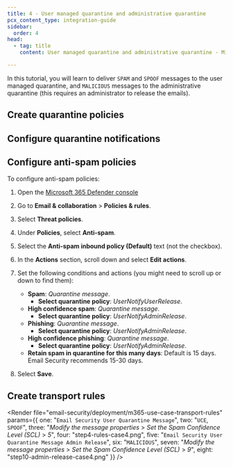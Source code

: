 ```yaml
---
title: 4 - User managed quarantine and administrative quarantine
pcx_content_type: integration-guide
sidebar:
  order: 4
head:
  - tag: title
    content: User managed quarantine and administrative quarantine - Microsoft 365

---
```



In this tutorial, you will learn to deliver `SPAM` and `SPOOF` messages to the user managed quarantine, and `MALICIOUS` messages to the administrative quarantine (this requires an administrator to release the emails).

## Create quarantine policies

<Render file="email-security/deployment/m365-use-case-2-4-create-quarantine-policy" />

## Configure quarantine notifications

<Render file="email-security/deployment/m365-use-case-configure-quarantine-notifications" />

## Configure anti-spam policies

To configure anti-spam policies:

1. Open the [Microsoft 365 Defender console](https://security.microsoft.com/)

2. Go to **Email & collaboration** > **Policies & rules**.

3. Select **Threat policies**.

4. Under **Policies**, select **Anti-spam**.

5. Select the **Anti-spam inbound policy (Default)** text (not the checkbox).

6. In the **Actions** section, scroll down and select **Edit actions**.

7. Set the following conditions and actions (you might need to scroll up or down to find them):

   * **Spam**: *Quarantine message*.
     * **Select quarantine policy**: *UserNotifyUserRelease*.
   * **High confidence spam**: *Quarantine message*.
     * **Select quarantine policy**: *UserNotifyAdminRelease*.
   * **Phishing**: *Quarantine message*.
     * **Select quarantine policy**: *UserNotifyAdminRelease*.
   * **High confidence phishing**: *Quarantine message*.
     * **Select quarantine policy**: *UserNotifyAdminRelease*.
   * **Retain spam in quarantine for this many days**: Default is 15 days. Email Security recommends 15-30 days.

8. Select **Save**.

## Create transport rules

<Render file="email-security/deployment/m365-use-case-transport-rules" params={{ one: "`Email Security User Quarantine Message`", two: "`UCE`, `SPOOF`", three: "_Modify the message properties_ > _Set the Spam Confidence Level (SCL)_ > _5_", four: "step4-rules-case4.png", five: "`Email Security User Quarantine Message Admin Release`", six: "`MALICIOUS`", seven: "_Modify the message properties_ > _Set the Spam Confidence Level (SCL)_ > _9_", eight: "step10-admin-release-case4.png" }} />
